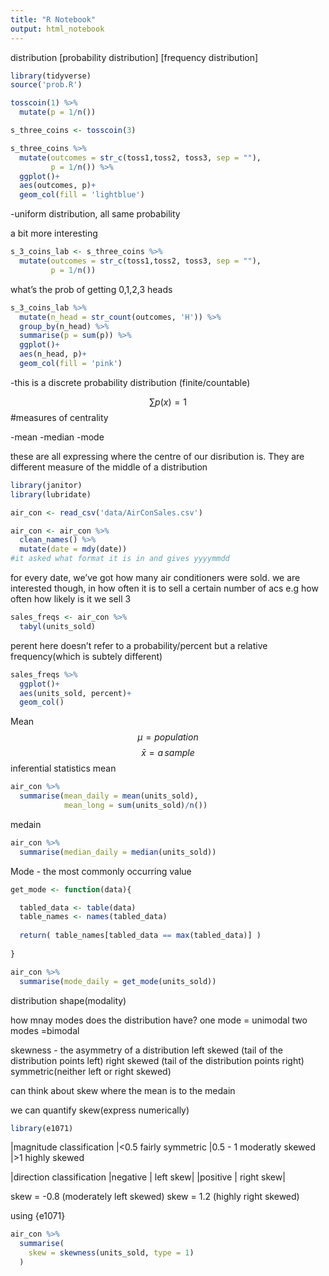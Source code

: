 ```yaml
---
title: "R Notebook"
output: html_notebook
---
```

distribution 
[probability distribution]
[frequency distribution]

```r
library(tidyverse)
source('prob.R')
```
```r
tosscoin(1) %>% 
  mutate(p = 1/n())
```
```r
s_three_coins <- tosscoin(3)
```

```r
s_three_coins %>% 
  mutate(outcomes = str_c(toss1,toss2, toss3, sep = ""),
         p = 1/n()) %>% 
  ggplot()+
  aes(outcomes, p)+
  geom_col(fill = 'lightblue')
```
-uniform distribution, all same probability

a bit more interesting 
```r
s_3_coins_lab <- s_three_coins %>% 
  mutate(outcomes = str_c(toss1,toss2, toss3, sep = ""),
         p = 1/n())
```

what's the prob of getting 0,1,2,3 heads 
```r
s_3_coins_lab %>% 
  mutate(n_head = str_count(outcomes, 'H')) %>% 
  group_by(n_head) %>% 
  summarise(p = sum(p)) %>% 
  ggplot()+
  aes(n_head, p)+
  geom_col(fill = 'pink')
```
-this is a discrete probability distribution (finite/countable)

$$
\sum{p(x)}=1
$$
#measures of centrality 

-mean
-median
-mode

these are all expressing where the centre of our disribution is.
They are different measure of the middle of a distribution 

```r
library(janitor)
library(lubridate)
```
```r
air_con <- read_csv('data/AirConSales.csv')
```
```r
air_con <- air_con %>% 
  clean_names() %>% 
  mutate(date = mdy(date))
#it asked what format it is in and gives yyyymmdd
```
for every date, we've got how many air conditioners were sold.
we are interested though, in how often it is to sell a certain number of acs
e.g how often how likely is it we sell 3 

```r
sales_freqs <- air_con %>% 
  tabyl(units_sold)
```

perent here doesn't refer to a probability/percent but a relative frequency(which is subtely different)

```r
sales_freqs %>% 
  ggplot()+
  aes(units_sold, percent)+
  geom_col()
```
Mean
$$
\mu = population
$$
$$
\bar{x} = a\, sample
$$
inferential statistics 
mean
```r
air_con %>% 
  summarise(mean_daily = mean(units_sold),
            mean_long = sum(units_sold)/n())
```
medain 
```r
air_con %>% 
  summarise(median_daily = median(units_sold))
```
Mode
- the most commonly occurring value
```r
get_mode <- function(data){

  tabled_data <- table(data)
  table_names <- names(tabled_data)
  
  return( table_names[tabled_data == max(tabled_data)] )
  
}
```


```r
air_con %>% 
  summarise(mode_daily = get_mode(units_sold))
```
distribution shape(modality)

how mnay modes does the distribution have?
one mode  = unimodal
two modes =bimodal

skewness  - the asymmetry of a distribution 
left skewed (tail of the distribution points left)
right skewed (tail of the distribution points right)
symmetric(neither left or right skewed)


can think about skew where the mean is to the medain 

we can quantify skew(express numerically)

```r
library(e1071)
```

|magnitude classification 
|<0.5 fairly symmetric
|0.5 - 1 moderatly skewed 
|>1 highly skewed 

|direction classification 
|negative | left skew|
|positive | right skew|

skew = -0.8 (moderately left skewed)
skew = 1.2 (highly right skewed)

using {e1071}

```r
air_con %>% 
  summarise(
    skew = skewness(units_sold, type = 1)
  )
```

